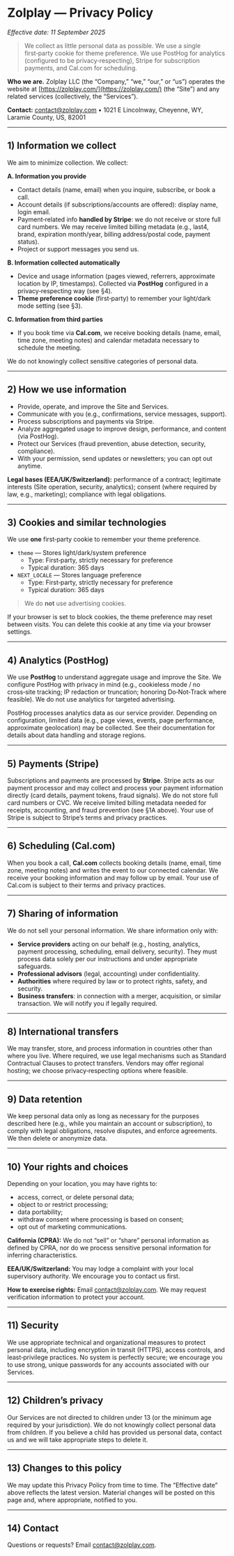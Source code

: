 
# Zolplay — Privacy Policy

*Effective date: 11 September 2025*

> We collect as little personal data as possible. We use a single first‑party cookie for theme preference. We use PostHog for analytics (configured to be privacy‑respecting), Stripe for subscription payments, and Cal.com for scheduling.

**Who we are.** Zolplay LLC (the “Company,” “we,” “our,” or “us”) operates the website at [https://zolplay.com/](https://zolplay.com/) (the “Site”) and any related services (collectively, the “Services”).

**Contact:** [contact@zolplay.com](mailto:contact@zolplay.com) • 1021 E Lincolnway, Cheyenne, WY, Laramie County, US, 82001

---

## 1) Information we collect

We aim to minimize collection. We collect:

**A. Information you provide**

* Contact details (name, email) when you inquire, subscribe, or book a call.
* Account details (if subscriptions/accounts are offered): display name, login email.
* Payment‑related info **handled by Stripe**: we do not receive or store full card numbers. We may receive limited billing metadata (e.g., last4, brand, expiration month/year, billing address/postal code, payment status).
* Project or support messages you send us.

**B. Information collected automatically**

* Device and usage information (pages viewed, referrers, approximate location by IP, timestamps). Collected via **PostHog** configured in a privacy‑respecting way (see §4).
* **Theme preference cookie** (first‑party) to remember your light/dark mode setting (see §3).

**C. Information from third parties**

* If you book time via **Cal.com**, we receive booking details (name, email, time zone, meeting notes) and calendar metadata necessary to schedule the meeting.

We do not knowingly collect sensitive categories of personal data.

---

## 2) How we use information

* Provide, operate, and improve the Site and Services.
* Communicate with you (e.g., confirmations, service messages, support).
* Process subscriptions and payments via Stripe.
* Analyze aggregated usage to improve design, performance, and content (via PostHog).
* Protect our Services (fraud prevention, abuse detection, security, compliance).
* With your permission, send updates or newsletters; you can opt out anytime.

**Legal bases (EEA/UK/Switzerland):** performance of a contract; legitimate interests (Site operation, security, analytics); consent (where required by law, e.g., marketing); compliance with legal obligations.

---

## 3) Cookies and similar technologies

We use **one** first‑party cookie to remember your theme preference.

- `theme` — Stores light/dark/system preference
  - Type: First‑party, strictly necessary for preference
  - Typical duration: 365 days
- `NEXT_LOCALE` — Stores language preference
  - Type: First‑party, strictly necessary for preference
  - Typical duration: 365 days

> We do **not** use advertising cookies.

If your browser is set to block cookies, the theme preference may reset between visits. You can delete this cookie at any time via your browser settings.

---

## 4) Analytics (PostHog)

We use **PostHog** to understand aggregate usage and improve the Site. We configure PostHog with privacy in mind (e.g., cookieless mode / no cross‑site tracking; IP redaction or truncation; honoring Do‑Not‑Track where feasible). We do not use analytics for targeted advertising.

PostHog processes analytics data as our service provider. Depending on configuration, limited data (e.g., page views, events, page performance, approximate geolocation) may be collected. See their documentation for details about data handling and storage regions.

---

## 5) Payments (Stripe)

Subscriptions and payments are processed by **Stripe**. Stripe acts as our payment processor and may collect and process your payment information directly (card details, payment tokens, fraud signals). We do not store full card numbers or CVC. We receive limited billing metadata needed for receipts, accounting, and fraud prevention (see §1A above). Your use of Stripe is subject to Stripe’s terms and privacy practices.

---

## 6) Scheduling (Cal.com)

When you book a call, **Cal.com** collects booking details (name, email, time zone, meeting notes) and writes the event to our connected calendar. We receive your booking information and may follow up by email. Your use of Cal.com is subject to their terms and privacy practices.

---

## 7) Sharing of information

We do not sell your personal information.
We share information only with:

* **Service providers** acting on our behalf (e.g., hosting, analytics, payment processing, scheduling, email delivery, security). They must process data solely per our instructions and under appropriate safeguards.
* **Professional advisors** (legal, accounting) under confidentiality.
* **Authorities** where required by law or to protect rights, safety, and security.
* **Business transfers**: in connection with a merger, acquisition, or similar transaction. We will notify you if legally required.

---

## 8) International transfers

We may transfer, store, and process information in countries other than where you live. Where required, we use legal mechanisms such as Standard Contractual Clauses to protect transfers. Vendors may offer regional hosting; we choose privacy‑respecting options where feasible.

---

## 9) Data retention

We keep personal data only as long as necessary for the purposes described here (e.g., while you maintain an account or subscription), to comply with legal obligations, resolve disputes, and enforce agreements. We then delete or anonymize data.

---

## 10) Your rights and choices

Depending on your location, you may have rights to:

* access, correct, or delete personal data;
* object to or restrict processing;
* data portability;
* withdraw consent where processing is based on consent;
* opt out of marketing communications.

**California (CPRA):** We do not “sell” or “share” personal information as defined by CPRA, nor do we process sensitive personal information for inferring characteristics.

**EEA/UK/Switzerland:** You may lodge a complaint with your local supervisory authority. We encourage you to contact us first.

**How to exercise rights:** Email [contact@zolplay.com](mailto:contact@zolplay.com). We may request verification information to protect your account.

---

## 11) Security

We use appropriate technical and organizational measures to protect personal data, including encryption in transit (HTTPS), access controls, and least‑privilege practices. No system is perfectly secure; we encourage you to use strong, unique passwords for any accounts associated with our Services.

---

## 12) Children’s privacy

Our Services are not directed to children under 13 (or the minimum age required by your jurisdiction). We do not knowingly collect personal data from children. If you believe a child has provided us personal data, contact us and we will take appropriate steps to delete it.

---

## 13) Changes to this policy

We may update this Privacy Policy from time to time. The “Effective date” above reflects the latest version. Material changes will be posted on this page and, where appropriate, notified to you.

---

## 14) Contact

Questions or requests? Email [contact@zolplay.com](mailto:contact@zolplay.com).
